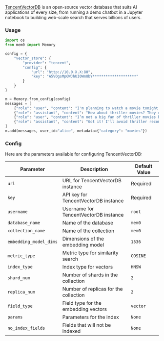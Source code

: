 [TencentVectorDB](https://cloud.tencent.com/product/vdb) is an open-source vector database that suits AI applications of every size, from running a demo chatbot in a Jupyter notebook to building web-scale search that serves billions of users.

### Usage

```python
import os
from mem0 import Memory

config = {
    "vector_store": {
        "provider": "tencent",
        "config": {
            "url": "http://10.0.X.X:80",
            "key": "A5VOgsMpGWJhUI0WmUbY********************"
        }
    }
}

m = Memory.from_config(config)
messages = [
    {"role": "user", "content": "I'm planning to watch a movie tonight. Any recommendations?"},
    {"role": "assistant", "content": "How about thriller movies? They can be quite engaging."},
    {"role": "user", "content": "I’m not a big fan of thriller movies but I love sci-fi movies."},
    {"role": "assistant", "content": "Got it! I'll avoid thriller recommendations and suggest sci-fi movies in the future."}
]
m.add(messages, user_id="alice", metadata={"category": "movies"})
```

### Config

Here are the parameters available for configuring TencentVectorDB:

| Parameter | Description | Default Value |
| --- | --- | --- |
| `url` | URL for TencentVectorDB instance | Required |
| `key` | API key for TencentVectorDB instance | Required |
| `username` | Username for TencentVectorDB instance | `root` |
| `database_name` | Name of the database | `mem0` |
| `collection_name` | Name of the collection | `mem0` |
| `embedding_model_dims` | Dimensions of the embedding model | `1536` |
| `metric_type` | Metric type for similarity search | `COSINE` |
| `index_type` | Index type for vectors | `HNSW` |
| `shard_num` | Number of shards in the collection | `2` |
| `replica_num` | Number of replicas for the collection | `2` |
| `field_type` | Field type for the embedding vectors | `vector` |
| `params` | Parameters for the index | `None` |
| `no_index_fields` | Fields that will not be indexed | `None` |
